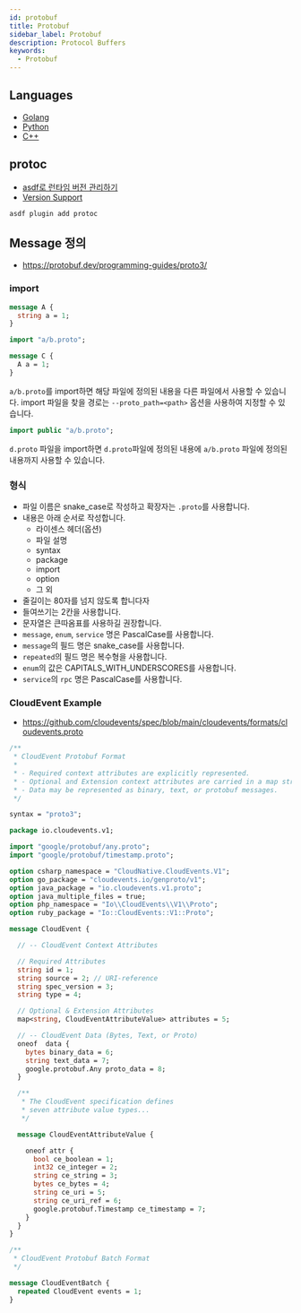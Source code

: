 ```yaml
---
id: protobuf
title: Protobuf
sidebar_label: Protobuf
description: Protocol Buffers
keywords:
  - Protobuf
---
```


## Languages

- [Golang](/docs/lang/go/libraries/grpc/protobuf)
- [Python](/docs/lang/python/libraries/grpc/protobuf)
- [C++](/docs/lang/cpp/libraries/grpc/protobuf)

## protoc

- [asdf로 런타임 버전 관리하기](/docs/lang/etc/command-line-tools/version/asdf.mdx#플러그인)
- [Version Support](https://protobuf.dev/support/version-support)

```shell
asdf plugin add protoc
```

## Message 정의

- https://protobuf.dev/programming-guides/proto3/

### import

```protobuf title="a/b.proto"
message A {
  string a = 1;
}
```

```protobuf title="c.proto"
import "a/b.proto";

message C {
  A a = 1;
}
```

`a/b.proto`를 import하면 해당 파일에 정의된 내용을 다른 파일에서 사용할 수 있습니다. import 파일을 찾을 경로는 `--proto_path=<path>` 옵션을 사용하여 지정할 수 있습니다.

```protobuf title="d.proto"
import public "a/b.proto";
```

`d.proto` 파일을 import하면 `d.proto`파일에 정의된 내용에 `a/b.proto` 파일에 정의된 내용까지 사용할 수 있습니다.

### 형식

- 파일 이름은 snake_case로 작성하고 확장자는 `.proto`를 사용합니다.
- 내용은 아래 순서로 작성합니다.
  - 라이센스 헤더(옵션)
  - 파일 설명
  - syntax
  - package
  - import
  - option
  - 그 외
- 줄길이는 80자를 넘지 않도록 합니다자
- 들여쓰기는 2칸을 사용합니다.
- 문자열은 큰따옴표를 사용하길 권장합니다.
- `message`, `enum`, `service` 명은 PascalCase를 사용합니다.
- `message`의 필드 명은 snake_case를 사용합니다.
- `repeated`의 필드 명은 복수형을 사용합니다.
- `enum`의 값은 CAPITALS_WITH_UNDERSCORES를 사용합니다.
- `service`의 `rpc` 명은 PascalCase를 사용합니다.

### CloudEvent Example

- https://github.com/cloudevents/spec/blob/main/cloudevents/formats/cloudevents.proto

```protobuf title="cloudevents.proto"
/**
 * CloudEvent Protobuf Format
 *
 * - Required context attributes are explicitly represented.
 * - Optional and Extension context attributes are carried in a map structure.
 * - Data may be represented as binary, text, or protobuf messages.
 */

syntax = "proto3";

package io.cloudevents.v1;

import "google/protobuf/any.proto";
import "google/protobuf/timestamp.proto";

option csharp_namespace = "CloudNative.CloudEvents.V1";
option go_package = "cloudevents.io/genproto/v1";
option java_package = "io.cloudevents.v1.proto";
option java_multiple_files = true;
option php_namespace = "Io\\CloudEvents\\V1\\Proto";
option ruby_package = "Io::CloudEvents::V1::Proto";

message CloudEvent {

  // -- CloudEvent Context Attributes

  // Required Attributes
  string id = 1;
  string source = 2; // URI-reference
  string spec_version = 3;
  string type = 4;

  // Optional & Extension Attributes
  map<string, CloudEventAttributeValue> attributes = 5;

  // -- CloudEvent Data (Bytes, Text, or Proto)
  oneof  data {
    bytes binary_data = 6;
    string text_data = 7;
    google.protobuf.Any proto_data = 8;
  }

  /**
   * The CloudEvent specification defines
   * seven attribute value types...
   */

  message CloudEventAttributeValue {

    oneof attr {
      bool ce_boolean = 1;
      int32 ce_integer = 2;
      string ce_string = 3;
      bytes ce_bytes = 4;
      string ce_uri = 5;
      string ce_uri_ref = 6;
      google.protobuf.Timestamp ce_timestamp = 7;
    }
  }
}

/**
 * CloudEvent Protobuf Batch Format
 */

message CloudEventBatch {
  repeated CloudEvent events = 1;
}
```
